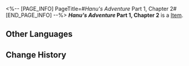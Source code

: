 <%-- [PAGE_INFO]
PageTitle=#''Hanu's Adventure'' Part 1, Chapter 2#
[END_PAGE_INFO] --%>
{{Item Infobox
|title       = ''Hanu's Adventure'' Part 1, Chapter 2
|id          = 150002
|image       = Item ''Hanu's Adventure'' Part 1 Chapter 2.png
|type        = 
|invCategory = Missions
|rarity      = 3
|effect      = 
|description = A limited edition cartoon storybook released by Clock Studios, narrating a tale where Hanu shrinks in size and saves Dreamville... The book includes occasional peculiar dialogue interspersed throughout.
}}
'''''Hanu's Adventure'' Part 1, Chapter 2''' is a [[Item]].

==Other Languages==
{{Other Languages
|en   = ''Hanu's Adventure'' Part 1, Chapter 2
|zhs  = 《小小哈努行动》上篇 第二章
|zht  = 《小小哈努行動》上篇 第二章
|ja   = 『ちびっ子ハヌの大作戦』上 第二章
|ko   = ≪꼬마 하누의 작전≫ 상편 제2장
|es   = Aventura de Hanu: Parte 1, capítulo 2
|fr   = ''Aventures de Hanu'' partie 1, chapitre 2
|ru   = «Приключения Хану»: Часть 1, глава 2
|th   = "ปฏิบัติการของลูกพี่ Hanu" ภาคต้น - บทที่ 2
|vi   = Cuộc Phiêu Lưu Của Hanu - Phần 1, Chương 2
|de   = „Hanus Abenteuer“ &ndash; Teil 1, Kapitel 2
|id   = "Petualangan Hanu" - Bagian Pertama: Bab 2
|pt   = "Aventuras de Hanu" Parte 1, Capítulo 2
}}

==Change History==
{{Change History|2.0}}